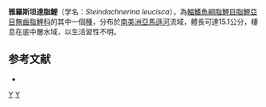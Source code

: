 {{Speciesbox 
| taxon = Steindachnerina leucisca
| status = NE
| status_system = IUCN3.1
| authority = [[Günther|Günther]], 1868
| synonyms = *''Curimatus leuciscus''<br /><small>Günther, 1868</small>
*''Curimata leucisca''<br /><small>Günther, 1868</small>
*''Curimatus leuciscus boliviae''<br /><small>Eigenmann & Ogle, 1907</small>
}}
'''雅羅斯坦達脂鯉'''（学名：''Steindachnerina leucisca''），為[[輻鰭魚綱|輻鰭魚綱]][[脂鯉目|脂鯉目]][[脂鯉亞目|脂鯉亞目]][[無齒脂鯉科|無齒脂鯉科]]的其中一個[[種|種]]，分布於[[南美洲|南美洲]][[亞馬遜河|亞馬遜河]]流域，體長可達15.1公分，棲息在底中層水域，以生活習性不明。

==参考文献==
{{refbegin}}
*{{FishBase_species|genus=Steindachnerina|species=leucisca|year=2013|month=8}}
{{refend}}
{{Taxonbar|from=Q5523112}}

[[Category:斯坦達脂鯉屬|Y]]
[[Category:1868年描述的鱼类|Y]]


{{魚類小作品}}